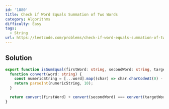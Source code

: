 ```yaml
---
id: '1880'
title: Check if Word Equals Summation of Two Words
category: Algorithms
difficulty: Easy
tags:
  - String
url: https://leetcode.com/problems/check-if-word-equals-summation-of-two-words
---
```


## Solution

```typescript showLineNumbers
export function isSumEqual(firstWord: string, secondWord: string, targetWord: string): boolean {
  function convert(word: string) {
    const numericString = [...word].map((char) => char.charCodeAt(0) - 'a'.charCodeAt(0)).join('');
    return parseInt(numericString, 10);
  }

  return convert(firstWord) + convert(secondWord) === convert(targetWord);
}
```
